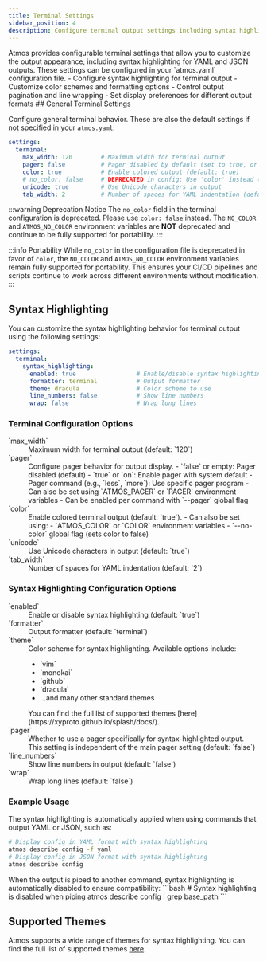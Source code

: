 ```yaml
---
title: Terminal Settings
sidebar_position: 4
description: Configure terminal output settings including syntax highlighting
---
```



<Intro>
Atmos provides configurable terminal settings that allow you to customize the output appearance, including syntax highlighting for YAML and JSON outputs. These settings can be configured in your `atmos.yaml` configuration file.
</Intro>

<KeyPoints>
- Configure syntax highlighting for terminal output
- Customize color schemes and formatting options
- Control output pagination and line wrapping
- Set display preferences for different output formats
</KeyPoints>
## General Terminal Settings

Configure general terminal behavior. These are also the default settings if not specified in your `atmos.yaml`:

```yaml
settings:
  terminal:
    max_width: 120        # Maximum width for terminal output
    pager: false          # Pager disabled by default (set to true, or pager name like 'less' to enable)
    color: true           # Enable colored output (default: true)
    # no_color: false     # DEPRECATED in config: Use 'color' instead (kept for backward compatibility)
    unicode: true         # Use Unicode characters in output
    tab_width: 2          # Number of spaces for YAML indentation (default: 2)
```

:::warning Deprecation Notice
The `no_color` field in the terminal configuration is deprecated. Please use `color: false` instead.
The `NO_COLOR` and `ATMOS_NO_COLOR` environment variables are **NOT** deprecated and continue to be fully supported for portability.
:::

:::info Portability
While `no_color` in the configuration file is deprecated in favor of `color`, the `NO_COLOR` and `ATMOS_NO_COLOR` environment variables remain fully supported for portability. This ensures your CI/CD pipelines and scripts continue to work across different environments without modification.
:::

## Syntax Highlighting

You can customize the syntax highlighting behavior for terminal output using the following settings:

```yaml
settings:
  terminal:
    syntax_highlighting:
      enabled: true                 # Enable/disable syntax highlighting
      formatter: terminal           # Output formatter
      theme: dracula                # Color scheme to use
      line_numbers: false           # Show line numbers
      wrap: false                   # Wrap long lines
```

### Terminal Configuration Options

<dl>
  <dt>`max_width`</dt>
  <dd>Maximum width for terminal output (default: `120`)</dd>
  
  <dt>`pager`</dt>
  <dd>
    Configure pager behavior for output display.
    - `false` or empty: Pager disabled (default)
    - `true` or `on`: Enable pager with system default
    - Pager command (e.g., `less`, `more`): Use specific pager program
    - Can also be set using `ATMOS_PAGER` or `PAGER` environment variables
    - Can be enabled per command with `--pager` global flag
  </dd>
  
  <dt>`color`</dt>
  <dd>
    Enable colored terminal output (default: `true`).
    - Can also be set using:
      - `ATMOS_COLOR` or `COLOR` environment variables
      - `--no-color` global flag (sets color to false)
  </dd>
  
  <dt>`unicode`</dt>
  <dd>Use Unicode characters in output (default: `true`)</dd>
  
  <dt>`tab_width`</dt>
  <dd>Number of spaces for YAML indentation (default: `2`)</dd>
</dl>

### Syntax Highlighting Configuration Options

<dl>
  <dt>`enabled`</dt>
  <dd>Enable or disable syntax highlighting (default: `true`)</dd>

  <dt>`formatter`</dt>
  <dd>Output formatter (default: `terminal`)</dd>

  <dt>`theme`</dt>
  <dd>
    Color scheme for syntax highlighting. Available options include:
    <ul>
      <li>`vim`</li>
      <li>`monokai`</li>
      <li>`github`</li>
      <li>`dracula`</li>
      <li>...and many other standard themes</li>
    </ul>
    You can find the full list of supported themes [here](https://xyproto.github.io/splash/docs/).
  </dd>

  <dt>`pager`</dt>
  <dd>Whether to use a pager specifically for syntax-highlighted output. This setting is independent of the main pager setting (default: `false`)</dd>
  <dt>`line_numbers`</dt>
  <dd>Show line numbers in output (default: `false`)</dd>

  <dt>`wrap`</dt>
  <dd>Wrap long lines (default: `false`)</dd>
</dl>

### Example Usage

The syntax highlighting is automatically applied when using commands that output YAML or JSON, such as:

```bash
# Display config in YAML format with syntax highlighting
atmos describe config -f yaml
# Display config in JSON format with syntax highlighting
atmos describe config
```

<Note>
When the output is piped to another command, syntax highlighting is automatically disabled to ensure compatibility:
```bash
# Syntax highlighting is disabled when piping
atmos describe config | grep base_path
```
</Note>

## Supported Themes

Atmos supports a wide range of themes for syntax highlighting. You can find the full list of supported themes [here](https://xyproto.github.io/splash/docs/).
